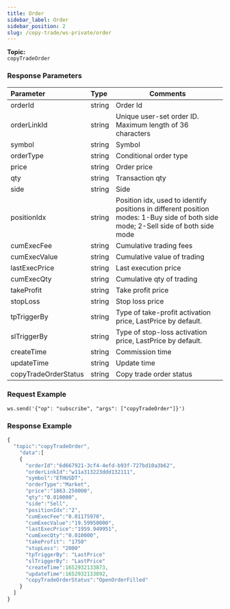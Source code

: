 ```yaml
---
title: Order
sidebar_label: Order
sidebar_position: 2
slug: /copy-trade/ws-private/order
---
```


**Topic:**<br/>
`copyTradeOrder`

### Response Parameters
| Parameter | Type | Comments|
|:----- |:-----|----- |
|orderId |string |Order Id |
|orderLinkId |string |Unique user-set order ID. Maximum length of 36 characters |
|symbol |string |Symbol |
|orderType |string |Conditional order type |
|price |string |Order price |
|qty |string |Transaction qty |
|side |string |Side  |
|positionIdx |string |Position idx, used to identify positions in different position modes: 1-Buy side of both side mode; 2-Sell side of both side mode |
|cumExecFee |string |Cumulative trading fees |
|cumExecValue |string |Cumulative value of trading |
|lastExecPrice |string |Last execution price |
|cumExecQty |string |Cumulative qty of trading |
|takeProfit |string |Take profit price |
|stopLoss |string |Stop loss price |
|tpTriggerBy |string |Type of take-profit activation price, LastPrice by default. |
|slTriggerBy |string |Type of stop-loss activation price, LastPrice by default. |
|createTime |string |Commission time |
|updateTime |string |Update time |
|copyTradeOrderStatus |string |Copy trade order status |

### Request Example

<Tabs>
<TabItem value="console" label="Console">

```http
ws.send('{"op": "subscribe", "args": ["copyTradeOrder"]}')
```

</TabItem>
</Tabs>

### Response Example

<Tabs>
<TabItem value="js linear" label="linear">

```javascript
{
  "topic":"copyTradeOrder",
    "data":[
    {
      "orderId":"6d667921-3cf4-4efd-b93f-727bd10a3b62",
      "orderLinkId":"w11a313223ddd132111",
      "symbol":"ETHUSDT",
      "orderType":"Market",
      "price":"1863.250000",
      "qty":"0.010000",
      "side":"Sell",
      "positionIdx":"2",
      "cumExecFee":"0.01175970",
      "cumExecValue":"19.59950000",
      "lastExecPrice":"1959.949951",
      "cumExecQty":"0.010000",
      "takeProfit": "1750"
      "stopLoss": "2000"
      "tpTriggerBy": "LastPrice"
      "slTriggerBy": "LastPrice"
      "createTime":1652932133873,
      "updateTime":1652932133892,
      "copyTradeOrderStatus":"OpenOrderFilled"
    }
  ]
}
```
</TabItem>
</Tabs>